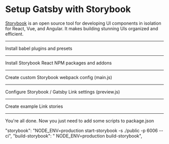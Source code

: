 # Setup Gatsby with Storybook

[Storybook](https://storybook.js.org/) is an open source tool for developing UI components in isolation for React, Vue, and Angular. It makes building stunning UIs organized and efficient.

---

Install babel plugins and presets

<NPMPackage name="babel-loader" />
<NPMPackage name="@babel/preset-react" />
<NPMPackage name="@babel/preset-env" />
<NPMPackage name="@babel/plugin-proposal-class-properties" />
<NPMPackage name="babel-plugin-remove-graphql-queries" />
<NPMPackage name="babel-plugin-react-docgen" />

---

Install Storybook React NPM packages and addons

<NPMPackage name="@storybook/react" />
<NPMPackage name="@storybook/addon-actions" />
<NPMPackage name="@storybook/addon-docs" />

---

Create custom Storybook webpack config (main.js)

<File
  path="./.storybook/main.js"
  content="https://gist.githubusercontent.com/PaulieScanlon/afd06637b69c3562125824147b7ffddd/raw/js-storybook-recipe-main.js"
/>

---

Configure Storybook / Gatsby Link settings (preview.js)

<File
  path="./.storybook/preview.js"
  content="https://gist.githubusercontent.com/PaulieScanlon/ddc6b7af0ae1d2d6455b5a3edf9d271e/raw/js-storybook-recipe-preview.js"
/>

---

Create example Link stories

<File
  path="./src/components/Link.stories.js"
  content="https://gist.githubusercontent.com/PaulieScanlon/81d1345ff1d7fc167f2c48ae4393fd93/raw/js-storybook-recipe-link.stories.js"
/>

---

You're all done. Now you just need to add some scripts to package.json

"storybook": "NODE_ENV=production start-storybook -s ./public -p 6006 --ci",
"build-storybook": " NODE_ENV=production build-storybook",
